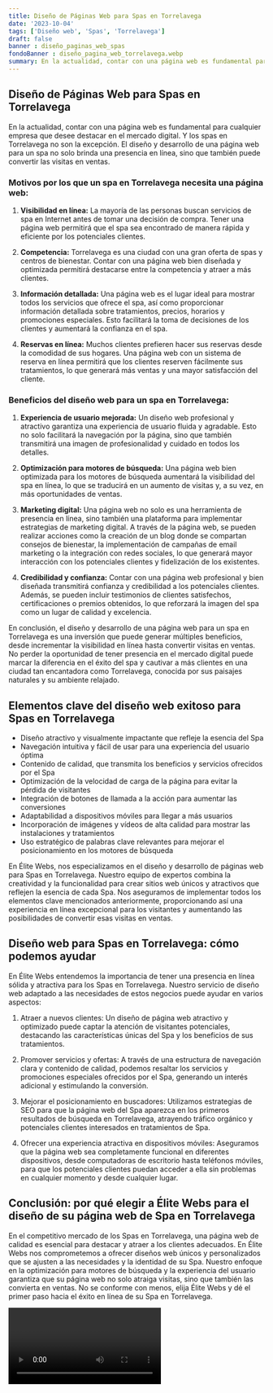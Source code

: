 ```yaml
---
title: Diseño de Páginas Web para Spas en Torrelavega
date: '2023-10-04'
tags: ['Diseño web', 'Spas', 'Torrelavega']
draft: false
banner : diseño_paginas_web_spas
fondoBanner : diseño_pagina_web_torrelavega.webp
summary: En la actualidad, contar con una página web es fundamental para cualquier empresa que desee destacar en el mercado digital. Y los spas en Torrelavega no son la excepción. El diseño y desarrollo de una página web para un spa no solo brinda una presencia en línea, sino que también puede convertir las visitas en ventas.
---
```


## Diseño de Páginas Web para Spas en Torrelavega

En la actualidad, contar con una página web es fundamental para cualquier empresa que desee destacar en el mercado digital. Y los spas en Torrelavega no son la excepción. El diseño y desarrollo de una página web para un spa no solo brinda una presencia en línea, sino que también puede convertir las visitas en ventas.

### Motivos por los que un spa en Torrelavega necesita una página web:

1. **Visibilidad en línea:** La mayoría de las personas buscan servicios de spa en Internet antes de tomar una decisión de compra. Tener una página web permitirá que el spa sea encontrado de manera rápida y eficiente por los potenciales clientes.

2. **Competencia:** Torrelavega es una ciudad con una gran oferta de spas y centros de bienestar. Contar con una página web bien diseñada y optimizada permitirá destacarse entre la competencia y atraer a más clientes.

3. **Información detallada:** Una página web es el lugar ideal para mostrar todos los servicios que ofrece el spa, así como proporcionar información detallada sobre tratamientos, precios, horarios y promociones especiales. Esto facilitará la toma de decisiones de los clientes y aumentará la confianza en el spa.

4. **Reservas en línea:** Muchos clientes prefieren hacer sus reservas desde la comodidad de sus hogares. Una página web con un sistema de reserva en línea permitirá que los clientes reserven fácilmente sus tratamientos, lo que generará más ventas y una mayor satisfacción del cliente.

### Beneficios del diseño web para un spa en Torrelavega:

1. **Experiencia de usuario mejorada:** Un diseño web profesional y atractivo garantiza una experiencia de usuario fluida y agradable. Esto no solo facilitará la navegación por la página, sino que también transmitirá una imagen de profesionalidad y cuidado en todos los detalles.

2. **Optimización para motores de búsqueda:** Una página web bien optimizada para los motores de búsqueda aumentará la visibilidad del spa en línea, lo que se traducirá en un aumento de visitas y, a su vez, en más oportunidades de ventas.

3. **Marketing digital:** Una página web no solo es una herramienta de presencia en línea, sino también una plataforma para implementar estrategias de marketing digital. A través de la página web, se pueden realizar acciones como la creación de un blog donde se compartan consejos de bienestar, la implementación de campañas de email marketing o la integración con redes sociales, lo que generará mayor interacción con los potenciales clientes y fidelización de los existentes.

4. **Credibilidad y confianza:** Contar con una página web profesional y bien diseñada transmitirá confianza y credibilidad a los potenciales clientes. Además, se pueden incluir testimonios de clientes satisfechos, certificaciones o premios obtenidos, lo que reforzará la imagen del spa como un lugar de calidad y excelencia.

En conclusión, el diseño y desarrollo de una página web para un spa en Torrelavega es una inversión que puede generar múltiples beneficios, desde incrementar la visibilidad en línea hasta convertir visitas en ventas. No perder la oportunidad de tener presencia en el mercado digital puede marcar la diferencia en el éxito del spa y cautivar a más clientes en una ciudad tan encantadora como Torrelavega, conocida por sus paisajes naturales y su ambiente relajado.

<GifSeo />

<Cta />

## Elementos clave del diseño web exitoso para Spas en Torrelavega

- Diseño atractivo y visualmente impactante que refleje la esencia del Spa
- Navegación intuitiva y fácil de usar para una experiencia del usuario óptima
- Contenido de calidad, que transmita los beneficios y servicios ofrecidos por el Spa
- Optimización de la velocidad de carga de la página para evitar la pérdida de visitantes
- Integración de botones de llamada a la acción para aumentar las conversiones
- Adaptabilidad a dispositivos móviles para llegar a más usuarios
- Incorporación de imágenes y vídeos de alta calidad para mostrar las instalaciones y tratamientos
- Uso estratégico de palabras clave relevantes para mejorar el posicionamiento en los motores de búsqueda

En Élite Webs, nos especializamos en el diseño y desarrollo de páginas web para Spas en Torrelavega. Nuestro equipo de expertos combina la creatividad y la funcionalidad para crear sitios web únicos y atractivos que reflejen la esencia de cada Spa. Nos aseguramos de implementar todos los elementos clave mencionados anteriormente, proporcionando así una experiencia en línea excepcional para los visitantes y aumentando las posibilidades de convertir esas visitas en ventas.

## Diseño web para Spas en Torrelavega: cómo podemos ayudar

En Élite Webs entendemos la importancia de tener una presencia en línea sólida y atractiva para los Spas en Torrelavega. Nuestro servicio de diseño web adaptado a las necesidades de estos negocios puede ayudar en varios aspectos:

1. Atraer a nuevos clientes: Un diseño de página web atractivo y optimizado puede captar la atención de visitantes potenciales, destacando las características únicas del Spa y los beneficios de sus tratamientos.

2. Promover servicios y ofertas: A través de una estructura de navegación clara y contenido de calidad, podemos resaltar los servicios y promociones especiales ofrecidos por el Spa, generando un interés adicional y estimulando la conversión.

3. Mejorar el posicionamiento en buscadores: Utilizamos estrategias de SEO para que la página web del Spa aparezca en los primeros resultados de búsqueda en Torrelavega, atrayendo tráfico orgánico y potenciales clientes interesados en tratamientos de Spa.

4. Ofrecer una experiencia atractiva en dispositivos móviles: Aseguramos que la página web sea completamente funcional en diferentes dispositivos, desde computadoras de escritorio hasta teléfonos móviles, para que los potenciales clientes puedan acceder a ella sin problemas en cualquier momento y desde cualquier lugar.

## Conclusión: por qué elegir a Élite Webs para el diseño de su página web de Spa en Torrelavega

En el competitivo mercado de los Spas en Torrelavega, una página web de calidad es esencial para destacar y atraer a los clientes adecuados. En Élite Webs nos comprometemos a ofrecer diseños web únicos y personalizados que se ajusten a las necesidades y la identidad de su Spa. Nuestro enfoque en la optimización para motores de búsqueda y la experiencia del usuario garantiza que su página web no solo atraiga visitas, sino que también las convierta en ventas. No se conforme con menos, elija Élite Webs y dé el primer paso hacia el éxito en línea de su Spa en Torrelavega.

<Video />

<CtaBot job='Spas' city='Torrelavega'/>

<Gmaps query='Torrelavega+españa+maps' />